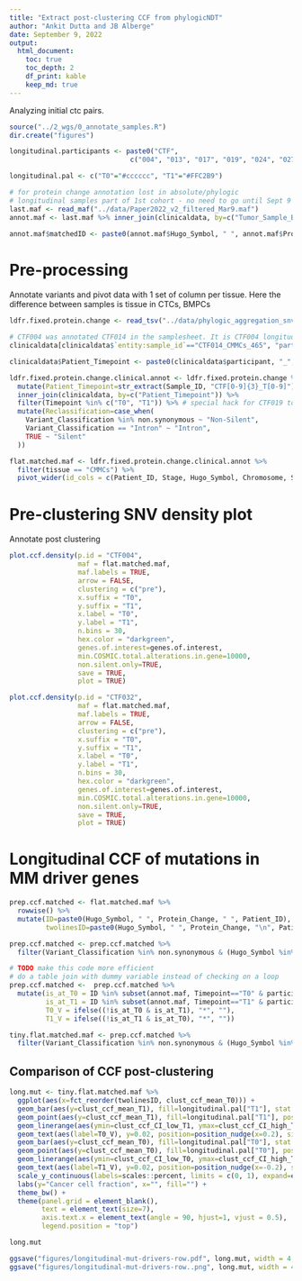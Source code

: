 ```yaml
---
title: "Extract post-clustering CCF from phylogicNDT"
author: "Ankit Dutta and JB Alberge"
date: September 9, 2022
output: 
  html_document:
    toc: true
    toc_depth: 2
    df_print: kable
    keep_md: true
---
```


Analyzing initial ctc pairs.

```r
source("../2_wgs/0_annotate_samples.R")
dir.create("figures")

longitudinal.participants <- paste0("CTF", 
                              c("004", "013", "017", "019", "024", "027", "031", "032"))

longitudinal.pal <- c("T0"="#cccccc", "T1"="#FFC2B9")

# for protein change annotation lost in absolute/phylogic
# longitudinal samples part of 1st cohort - no need to go until Sept 9
last.maf <- read_maf("../data/Paper2022_v2_filtered_Mar9.maf")
annot.maf <- last.maf %>% inner_join(clinicaldata, by=c("Tumor_Sample_Barcode")) %>% filter(tissue=="CMMCs")

annot.maf$matchedID <- paste0(annot.maf$Hugo_Symbol, " ", annot.maf$Protein_Change, " ", annot.maf$participant)

```

# Pre-processing

Annotate variants and pivot data with 1 set of column per tissue. Here the difference between samples is tissue in CTCs, BMPCs

```r
ldfr.fixed.protein.change <- read_tsv("../data/phylogic_aggregation_snv_Mar14_longitudinal.tsv")

# CTF004 was annotated CTF014 in the samplesheet. It is CTF004 longitudinal sampling untreated.
clinicaldata[clinicaldata$`entity:sample_id`=="CTF014_CMMCs_465", "participant"] <- "CTF004"

clinicaldata$Patient_Timepoint <- paste0(clinicaldata$participant, "_", clinicaldata$Timepoint)

ldfr.fixed.protein.change.clinical.annot <- ldfr.fixed.protein.change %>%
  mutate(Patient_Timepoint=str_extract(Sample_ID, "CTF[0-9]{3}_T[0-9]")) %>%
  inner_join(clinicaldata, by=c("Patient_Timepoint")) %>%
  filter(Timepoint %in% c("T0", "T1")) %>% # special hack for CTF019 to be found. + T2
  mutate(Reclassification=case_when(
    Variant_Classification %in% non.synonymous ~ "Non-Silent",
    Variant_Classification == "Intron" ~ "Intron",
    TRUE ~ "Silent"
  ))

flat.matched.maf <- ldfr.fixed.protein.change.clinical.annot %>%
  filter(tissue == "CMMCs") %>%
  pivot_wider(id_cols = c(Patient_ID, Stage, Hugo_Symbol, Chromosome, Start_position, Reference_Allele, Tumor_Seq_Allele, Protein_Change, Variant_Classification, Variant_Type, COSMIC_overlapping_mutations, COSMIC_total_alterations_in_gene), names_from = Timepoint, values_from = c(starts_with("clust_ccf"), preDP_ccf_mean))

```

# Pre-clustering SNV density plot

Annotate post clustering

```r

plot.ccf.density(p.id = "CTF004",
                 maf = flat.matched.maf,
                 maf.labels = TRUE,
                 arrow = FALSE,
                 clustering = c("pre"),
                 x.suffix = "T0",
                 y.suffix = "T1",
                 x.label = "T0",
                 y.label = "T1",
                 n.bins = 30,
                 hex.color = "darkgreen",
                 genes.of.interest=genes.of.interest,
                 min.COSMIC.total.alterations.in.gene=10000,
                 non.silent.only=TRUE,
                 save = TRUE,
                 plot = TRUE)

plot.ccf.density(p.id = "CTF032",
                 maf = flat.matched.maf,
                 maf.labels = TRUE,
                 arrow = FALSE,
                 clustering = c("pre"),
                 x.suffix = "T0",
                 y.suffix = "T1",
                 x.label = "T0",
                 y.label = "T1",
                 n.bins = 30,
                 hex.color = "darkgreen",
                 genes.of.interest=genes.of.interest,
                 min.COSMIC.total.alterations.in.gene=10000,
                 non.silent.only=TRUE,
                 save = TRUE,
                 plot = TRUE)

```

# Longitudinal CCF of mutations in MM driver genes

```r

prep.ccf.matched <- flat.matched.maf %>%
  rowwise() %>%
  mutate(ID=paste0(Hugo_Symbol, " ", Protein_Change, " ", Patient_ID),
         twolinesID=paste0(Hugo_Symbol, " ", Protein_Change, "\n", Patient_ID))

prep.ccf.matched <- prep.ccf.matched %>% 
  filter(Variant_Classification %in% non.synonymous & (Hugo_Symbol %in% genes.of.interest ))

# TODO make this code more efficient
# do a table join with dummy variable instead of checking on a loop
prep.ccf.matched <-  prep.ccf.matched %>%
  mutate(is_at_T0 = ID %in% subset(annot.maf, Timepoint=="T0" & participant==Patient_ID)$matchedID,
         is_at_T1 = ID %in% subset(annot.maf, Timepoint=="T1" & participant==Patient_ID)$matchedID,
         T0_V = ifelse((!is_at_T0 & is_at_T1), "*", ""),
         T1_V = ifelse((!is_at_T1 & is_at_T0), "*", ""))

tiny.flat.matched.maf <- prep.ccf.matched %>% 
  filter(Variant_Classification %in% non.synonymous & (Hugo_Symbol %in% genes.of.interest ))
```

## Comparison of CCF post-clustering

```r

long.mut <- tiny.flat.matched.maf %>%
  ggplot(aes(x=fct_reorder(twolinesID, clust_ccf_mean_T0))) +
  geom_bar(aes(y=clust_ccf_mean_T1), fill=longitudinal.pal["T1"], stat = "identity", position=position_nudge(x=0.2), width=0.4) +
  geom_point(aes(y=clust_ccf_mean_T1), fill=longitudinal.pal["T1"], position=position_nudge(x=0.2), size=0.3, color="#444444") +
  geom_linerange(aes(ymin=clust_ccf_CI_low_T1, ymax=clust_ccf_CI_high_T1), size=0.5, position=position_nudge(x=0.2), color="#444444") +
  geom_text(aes(label=T0_V), y=0.02, position=position_nudge(x=0.2), size=3) +
  geom_bar(aes(y=clust_ccf_mean_T0), fill=longitudinal.pal["T0"], stat = "identity", position=position_nudge(x=-0.2), width=0.4) +
  geom_point(aes(y=clust_ccf_mean_T0), fill=longitudinal.pal["T0"], position=position_nudge(x=-0.2), size=0.3) +
  geom_linerange(aes(ymin=clust_ccf_CI_low_T0, ymax=clust_ccf_CI_high_T0), size=0.5, position=position_nudge(x=-0.2), color="#444444") +
  geom_text(aes(label=T1_V), y=0.02, position=position_nudge(x=-0.2), size=3) +
  scale_y_continuous(labels=scales::percent, limits = c(0, 1), expand=expansion(add=c(0, 0.05))) +
  labs(y="Cancer cell fraction", x="", fill="") +
  theme_bw() +
  theme(panel.grid = element_blank(),
        text = element_text(size=7),
        axis.text.x = element_text(angle = 90, hjust=1, vjust = 0.5),
        legend.position = "top")

long.mut

ggsave("figures/longitudinal-mut-drivers-row.pdf", long.mut, width = 4, height = 3)
ggsave("figures/longitudinal-mut-drivers-row..png", long.mut, width = 4, height = 3)


```

